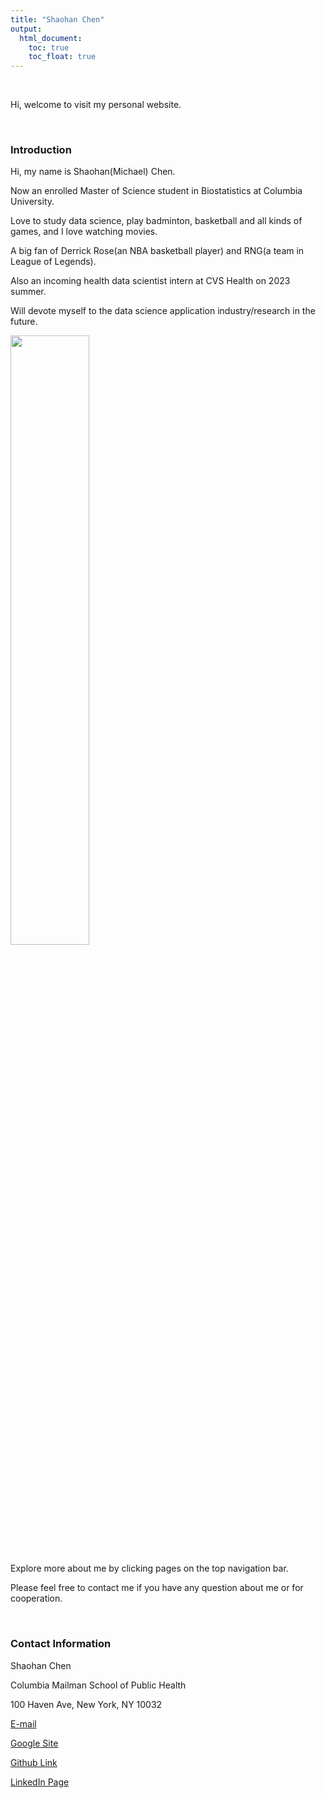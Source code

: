 ```yaml
---
title: "Shaohan Chen"
output: 
  html_document:
    toc: true
    toc_float: true
---
```


\ \par

Hi, welcome to visit my personal website.

\ \par

### Introduction

Hi, my name is Shaohan(Michael) Chen.

Now an enrolled Master of Science student in Biostatistics at Columbia University.

Love to study data science, play badminton, basketball and all kinds of games, and I love watching movies.

A big fan of Derrick Rose(an NBA basketball player) and RNG(a team in League of Legends).

Also an incoming health data scientist intern at CVS Health on 2023 summer.

Will devote myself to the data science application industry/research in the future.

<img src="Images/self_iceland.jpeg" style="width:50%">

Explore more about me by clicking pages on the top navigation bar.

Please feel free to contact me if you have any question about me or for cooperation.

\ \par

### Contact Information

Shaohan Chen

Columbia Mailman School of Public Health

100 Haven Ave, New York, NY 10032

[E-mail](mailto:<sc5154@cumc.columiba.edu>)

[Google Site](https://sites.google.com/view/shaohanchen/home)

[Github Link](https://github.com/ShadowShakes)

[LinkedIn Page](https://www.linkedin.com/in/shaohanchen-orange/)